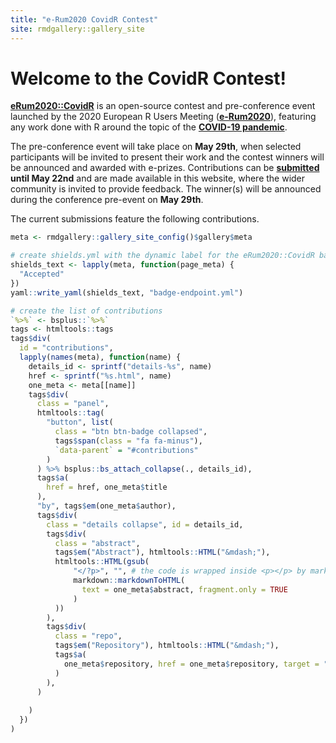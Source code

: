 ```yaml
---
title: "e-Rum2020 CovidR Contest"
site: rmdgallery::gallery_site
---
```


<h1>Welcome to the CovidR Contest!</h1>


[**eRum2020::CovidR**](about.html) is an open-source contest and pre-conference event launched by the 2020 European R Users Meeting ([**e-Rum2020**](https://2020.erum.io/)), featuring any work done with R around the topic of the [**COVID-19 pandemic**](https://www.who.int/emergencies/diseases/novel-coronavirus-2019).

The pre-conference event will take place on **May 29th**, when selected participants will be invited to present their work and the contest winners will be announced and awarded with e-prizes. Contributions can be **[submitted](submit.html) until May 22nd** and are made available in this website, where the wider community is invited to provide feedback. The winner(s) will be announced during the conference pre-event on **May 29th**.

The current submissions feature the following contributions.

```r
meta <- rmdgallery::gallery_site_config()$gallery$meta

# create shields.yml with the dynamic label for the eRum2020::CovidR badges
shields_text <- lapply(meta, function(page_meta) {
  "Accepted"
})
yaml::write_yaml(shields_text, "badge-endpoint.yml")

# create the list of contributions
`%>%` <- bsplus::`%>%`
tags <- htmltools::tags
tags$div(
  id = "contributions", 
  lapply(names(meta), function(name) {
    details_id <- sprintf("details-%s", name)
    href <- sprintf("%s.html", name)
    one_meta <- meta[[name]]
    tags$div(
      class = "panel",
      htmltools::tag(
        "button", list(
          class = "btn btn-badge collapsed",
          tags$span(class = "fa fa-minus"),
          `data-parent` = "#contributions"
        )
      ) %>% bsplus::bs_attach_collapse(., details_id),
      tags$a(
        href = href, one_meta$title
      ),
      "by", tags$em(one_meta$author),
      tags$div(
        class = "details collapse", id = details_id,
        tags$div(
          class = "abstract",
          tags$em("Abstract"), htmltools::HTML("&mdash;"), 
          htmltools::HTML(gsub(
              "</?p>", "", # the code is wrapped inside <p></p> by markdownToHTML
              markdown::markdownToHTML(
                text = one_meta$abstract, fragment.only = TRUE
              )
          ))
        ),
        tags$div(
          class = "repo",
          tags$em("Repository"), htmltools::HTML("&mdash;"), 
          tags$a(
            one_meta$repository, href = one_meta$repository, target = "_blank"
          )
        ),
      )
      
    )
  })
)

```


